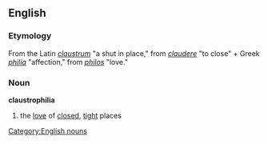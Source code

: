 ==English==
=== Etymology ===
From the Latin ''[[claustrum]]'' "a shut in place," from ''[[claudere]]'' "to close" + Greek ''[[philia]]'' "affection," from ''[[philos]]'' "love."

===Noun===
'''claustrophilia'''
# the [[love]] of [[closed]], [[tight]] places

[[Category:English nouns]]